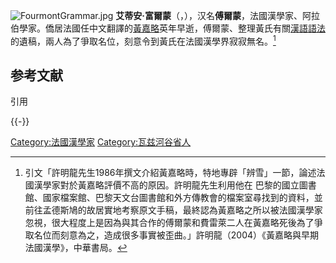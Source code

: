 [[File:FourmontGrammar.jpg|right]]
'''艾蒂安·富爾蒙'''（{{lang-fr|Étienne Fourmont}}，{{bd|1683年|6月23日|1745年|12月8日|catIdx=Fourmont, E}}），汉名'''傅爾蒙'''，法國漢學家、阿拉伯學家。僑居法國任中文翻譯的[[黃嘉略|黃嘉略]]英年早逝，傅爾蒙、{{link-fr|尼古拉·弗雷莱|Nicholas Fréret}}整理黃氏有關[[漢語語法|漢語語法]]的遺稿，兩人為了爭取名位，刻意令到黃氏在法國漢學界寂寂無名。<REF>引文「許明龍先生1986年撰文介紹黃嘉略時，特地專辟「辨雪」一節，論述法國漢學家對於黃嘉略評價不高的原因。許明龍先生利用他在 巴黎的國立圖書館、國家檔案館、巴黎天文台圖書館和外方傳教會的檔案室尋找到的資料，並前往孟德斯鳩的故居實地考察原文手稿，最終認為黃嘉略之所以被法國漢學家忽視，很大程度上是因為與其合作的傅爾蒙和費雷萊二人在黃嘉略死後為了爭取名位而刻意為之，造成很多事實被歪曲。」許明龍（2004）《黃嘉略與早期法國漢學》，中華書局。</REF>

== 参考文献 ==
; 引用
{{Reflist}}

{{-}}
{{法国汉学家}}

{{Authority control}}

[[Category:法國漢學家|Category:法國漢學家]]
[[Category:瓦兹河谷省人|Category:瓦兹河谷省人]]